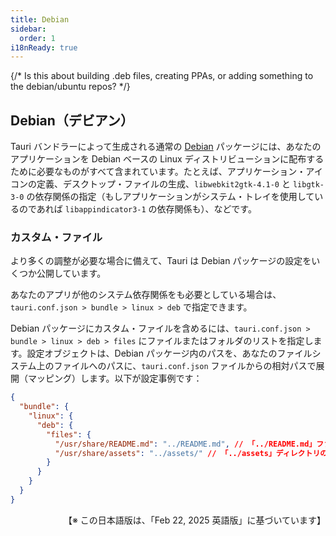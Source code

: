```yaml
---
title: Debian
sidebar:
  order: 1
i18nReady: true
---
```


{/* Is this about building .deb files, creating PPAs, or adding something to the debian/ubuntu repos? */}


## Debian（デビアン）

Tauri バンドラーによって生成される通常の [Debian] パッケージには、あなたのアプリケーションを Debian ベースの Linux ディストリビューションに配布するために必要なものがすべて含まれています。たとえば、アプリケーション・アイコンの定義、デスクトップ・ファイルの生成、`libwebkit2gtk-4.1-0` と `libgtk-3-0` の依存関係の指定（もしアプリケーションがシステム・トレイを使用しているのであれば `libappindicator3-1` の依存関係も）、などです。

### カスタム・ファイル

より多くの調整が必要な場合に備えて、Tauri は Debian パッケージの設定をいくつか公開しています。

あなたのアプリが他のシステム依存関係をも必要としている場合は、`tauri.conf.json > bundle > linux > deb` で指定できます。

Debian パッケージにカスタム・ファイルを含めるには、`tauri.conf.json > bundle > linux > deb > files` にファイルまたはフォルダのリストを指定します。設定オブジェクトは、Debian パッケージ内のパスを、あなたのファイルシステム上のファイルへのパスに、`tauri.conf.json` ファイルからの相対パスで展開（マッピング）します。以下が設定事例です：

```json
{
  "bundle": {
    "linux": {
      "deb": {
        "files": {
          "/usr/share/README.md": "../README.md", // 「../README.md」ファイルを「/usr/share/README.md」にコピー
          "/usr/share/assets": "../assets/" // 「../assets」ディレクトリのすべてを「/usr/assets」にコピー
        }
      }
    }
  }
}
```

[Debian]: https://www.debian.or.jp/using/

<div style="text-align: right">
  【※ この日本語版は、「Feb 22, 2025 英語版」に基づいています】
</div>
